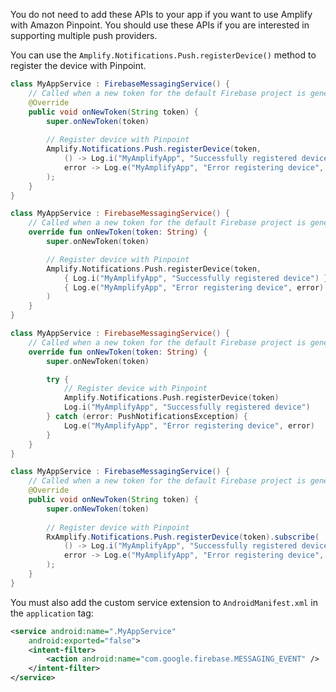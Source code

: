 <Callout>

You do not need to add these APIs to your app if you want to use Amplify with Amazon Pinpoint. You should use these APIs if you are interested in supporting multiple push providers.

</Callout>

You can use the `Amplify.Notifications.Push.registerDevice()` method to register the device with Pinpoint.

<BlockSwitcher>
<Block name="Java">

```java
class MyAppService : FirebaseMessagingService() {
    // Called when a new token for the default Firebase project is generated
    @Override
    public void onNewToken(String token) {
        super.onNewToken(token)
        
        // Register device with Pinpoint
        Amplify.Notifications.Push.registerDevice(token, 
            () -> Log.i("MyAmplifyApp", "Successfully registered device"),
            error -> Log.e("MyAmplifyApp", "Error registering device", error)
        );
    }
}
```

</Block>
<Block name="Kotlin - Callbacks">

```kotlin
class MyAppService : FirebaseMessagingService() {
    // Called when a new token for the default Firebase project is generated
    override fun onNewToken(token: String) {
        super.onNewToken(token)

        // Register device with Pinpoint
        Amplify.Notifications.Push.registerDevice(token, 
            { Log.i("MyAmplifyApp", "Successfully registered device") },
            { Log.e("MyAmplifyApp", "Error registering device", error) }
        )
    }
}
```

</Block>
<Block name="Kotlin - Coroutines">

```kotlin
class MyAppService : FirebaseMessagingService() {
    // Called when a new token for the default Firebase project is generated
    override fun onNewToken(token: String) {
        super.onNewToken(token)

        try {
            // Register device with Pinpoint
            Amplify.Notifications.Push.registerDevice(token)
            Log.i("MyAmplifyApp", "Successfully registered device")
        } catch (error: PushNotificationsException) {
            Log.e("MyAmplifyApp", "Error registering device", error)
        }
    }
}
```

</Block>
<Block name="RxJava">

```java
class MyAppService : FirebaseMessagingService() {
    // Called when a new token for the default Firebase project is generated
    @Override
    public void onNewToken(String token) {
        super.onNewToken(token)
        
        // Register device with Pinpoint
        RxAmplify.Notifications.Push.registerDevice(token).subscribe(
            () -> Log.i("MyAmplifyApp", "Successfully registered device"),
            error -> Log.e("MyAmplifyApp", "Error registering device", error)
        );
    }
}
```

</Block>
</BlockSwitcher>

You must also add the custom service extension to `AndroidManifest.xml` in the `application` tag:

```xml
<service android:name=".MyAppService"
    android:exported="false">
    <intent-filter>
        <action android:name="com.google.firebase.MESSAGING_EVENT" />
    </intent-filter>
</service>
```
